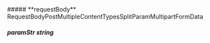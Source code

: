 
<Collapsible>
    ##### **requestBody** RequestBodyPostMultipleContentTypesSplitParamMultipartFormData
    <Collapsible.Break/>
    <RequestBodyPostMultipleContentTypesSplitParamMultipartFormData/>
</Collapsible>

##### **paramStr** string

